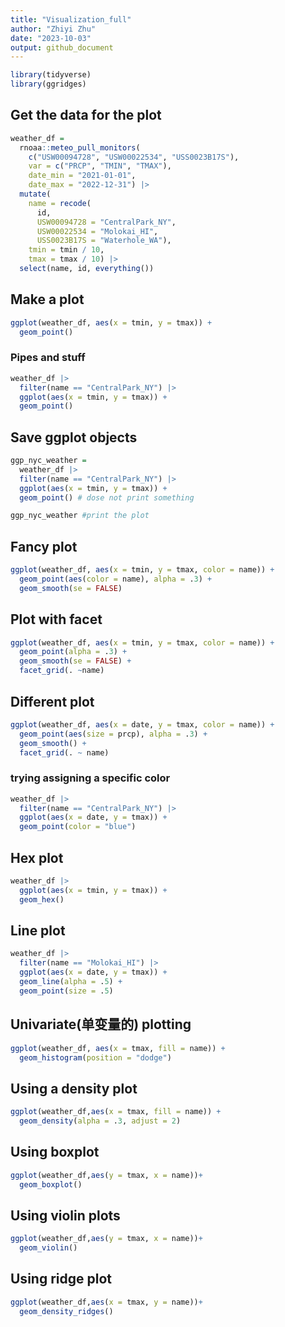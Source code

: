 ```yaml
---
title: "Visualization_full"
author: "Zhiyi Zhu"
date: "2023-10-03"
output: github_document
---
```


```r
library(tidyverse)
library(ggridges)
```

## Get the data for the plot

```r
weather_df = 
  rnoaa::meteo_pull_monitors(
    c("USW00094728", "USW00022534", "USS0023B17S"),
    var = c("PRCP", "TMIN", "TMAX"), 
    date_min = "2021-01-01",
    date_max = "2022-12-31") |>
  mutate(
    name = recode(
      id, 
      USW00094728 = "CentralPark_NY", 
      USW00022534 = "Molokai_HI",
      USS0023B17S = "Waterhole_WA"),
    tmin = tmin / 10,
    tmax = tmax / 10) |>
  select(name, id, everything())
```

## Make a plot

```r
ggplot(weather_df, aes(x = tmin, y = tmax)) +
  geom_point()
```

### Pipes and stuff

```r
weather_df |>
  filter(name == "CentralPark_NY") |>
  ggplot(aes(x = tmin, y = tmax)) +
  geom_point()
```

## Save ggplot objects

```r
ggp_nyc_weather = 
  weather_df |>
  filter(name == "CentralPark_NY") |>
  ggplot(aes(x = tmin, y = tmax)) +
  geom_point() # dose not print something

ggp_nyc_weather #print the plot
```

## Fancy plot

```r
ggplot(weather_df, aes(x = tmin, y = tmax, color = name)) +
  geom_point(aes(color = name), alpha = .3) +
  geom_smooth(se = FALSE)

```

## Plot with facet

```r
ggplot(weather_df, aes(x = tmin, y = tmax, color = name)) +
  geom_point(alpha = .3) +
  geom_smooth(se = FALSE) +
  facet_grid(. ~name)
```

## Different plot

```r
ggplot(weather_df, aes(x = date, y = tmax, color = name)) +
  geom_point(aes(size = prcp), alpha = .3) +
  geom_smooth() +
  facet_grid(. ~ name)
```

### trying assigning a specific color

```r
weather_df |>
  filter(name == "CentralPark_NY") |>
  ggplot(aes(x = date, y = tmax)) +
  geom_point(color = "blue")
```

## Hex plot

```r
weather_df |>
  ggplot(aes(x = tmin, y = tmax)) +
  geom_hex()
```

## Line plot

```r
weather_df |>
  filter(name == "Molokai_HI") |>
  ggplot(aes(x = date, y = tmax)) +
  geom_line(alpha = .5) +
  geom_point(size = .5)
```



## Univariate(单变量的) plotting

```r
ggplot(weather_df, aes(x = tmax, fill = name)) +
  geom_histogram(position = "dodge")
```

## Using a density plot

```r
ggplot(weather_df,aes(x = tmax, fill = name)) +
  geom_density(alpha = .3, adjust = 2)
```

## Using boxplot

```r
ggplot(weather_df,aes(y = tmax, x = name))+
  geom_boxplot()
```

## Using violin plots

```r
ggplot(weather_df,aes(y = tmax, x = name))+
  geom_violin()
```

## Using ridge plot

```r
ggplot(weather_df,aes(x = tmax, y = name))+
  geom_density_ridges()
```


